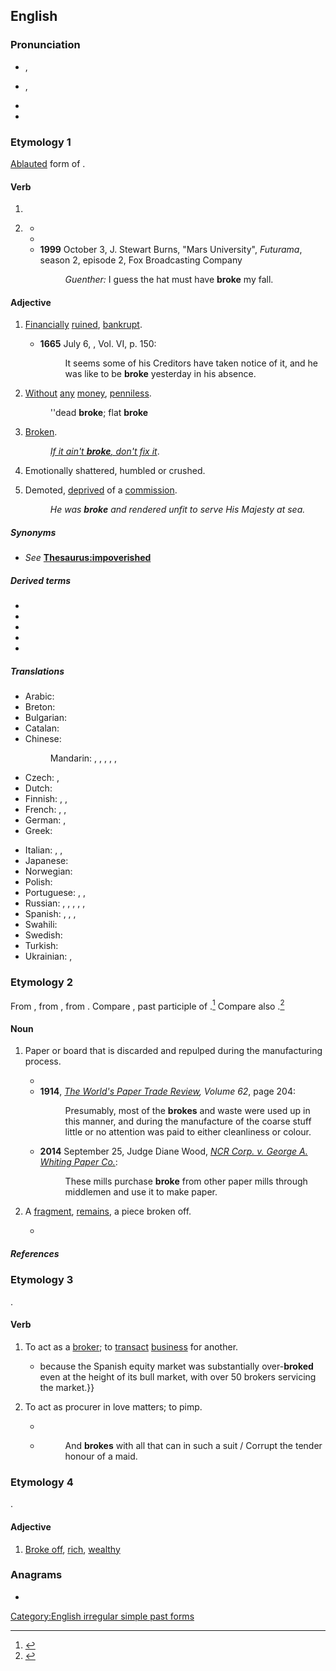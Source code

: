 ==English==

===Pronunciation===
* {{a|RP}} {{enPR|brōk}}, {{IPA|en|/bɹəʊk/}}
* {{a|GenAm}} {{enPR|brōk}}, {{IPA|en|/bɹoʊk/}}
* {{audio|en|en-us-broke.ogg|Audio (US)}}
* {{rhymes|en|əʊk}}

===Etymology 1===
[[ablaut|Ablauted]] form of {{m|en|break}}.

====Verb====
{{head|en|verb form}}

# {{en-simple past of|break}}
# {{lb|en|archaic|nonstandard|or|poetic}} {{inflection of|en|break||past|part}}
#* {{quote-book|en|last=Welsey |first=John |year=1853 |title=The Works of the Rev. John Wesley, Volume 7 |url=https://books.google.com/books?id=P4QsAQAAMAAJ&pg=PA261&dq=%22had+broke%22&hl=en&sa=X&ved=0ahUKEwjso_T_xbziAhVOI6wKHQfdClMQ6AEILDAA#v=onepage&q=%22had%20broke%22&f=false |location= |publisher= |page=261 |isbn= |author-link= |text=Accordingly, he came with a mob the next day; and after they had '''broke''' all the windows...}}
#* {{quote-song|en|lyricist=|composer=|title={{w|Photograph (Ringo Starr song)|Photograph}}|url=|album={{w|Ringo (album)|Ringo}}|artist={{w|Ringo Starr}}|year=1973|passage=I can't get used to living here / While my heart is '''broke''', my tears I cry for you}}
#* '''1999''' October 3, J. Stewart Burns, "Mars University", ''Futurama'', season 2, episode 2, Fox Broadcasting Company
#*: ''Guenther:'' I guess the hat must have '''broke''' my fall.

====Adjective====
{{en-adj|-|er|more}}

# {{lb|en|informal}} [[financially|Financially]] [[ruined]], [[bankrupt]].
#* '''1665''' July 6, {{w|Samuel Pepys}}, Vol. VI, p. 150:
#*: It seems some of his Creditors have taken notice of it, and he was like to be '''broke''' yesterday in his absence.
# {{lb|en|informal}} [[without|Without]] [[any]] [[money]], [[penniless]].
#: ''dead '''broke'''; flat '''broke'''
# {{lb|en|informal}} [[broken|Broken]].
#: ''[[if it ain't broke, don't fix it|If it ain't '''broke''', don't fix it]]''.
# Emotionally shattered, humbled or crushed.
# {{lb|en|nautical}} Demoted, [[deprived]] of a [[commission]].
#: ''He was '''broke''' and rendered unfit to serve His Majesty at sea.''

=====Synonyms=====
* {{sense|without money}} ''See'' '''[[Thesaurus:impoverished]]'''

=====Derived terms=====
* {{l|en|broker than the Ten Commandments}}
* {{l|en|if it ain't broke, don't fix it}}
* {{l|en|nobody ever went broke underestimating the intelligence of the American people}}
* {{l|en|stone broke}}
* {{l|en|stony broke}}

=====Translations=====
{{trans-top|lacking money; bankrupt}}
* Arabic: {{t+|ar|مُفْلِس|m}}
* Breton: {{t+|br|kras}}
* Bulgarian: {{t+|bg|разорен}}
* Catalan: {{t|ca|pelat}}
* Chinese:
*: Mandarin: {{t|cmn|手頭緊|sc=Hani}}, {{t|cmn|手头紧|tr=shǒutóujǐn|sc=Hani}}, {{t+|cmn|手緊|sc=Hani}}, {{t+|cmn|手紧|tr=shǒujǐn|sc=Hani}}, {{t+|cmn|沒錢|sc=Hani}}, {{t+|cmn|没钱|tr=méiqián|sc=Hani}}
* Czech: {{t|cs|na mizině}}, {{t|cs|švorc}}
* Dutch: {{t+|nl|blut}}
* Finnish: {{t+|fi|rahaton}}, {{t+|fi|auki}} {{qualifier|slang}}, {{t+|fi|persaukinen}} {{qualifier|somewhat vulgar}}
* French: {{t+|fr|fauché}}, {{t+|fr|à sec}} {{qualifier|invariable}}, {{qualifier|formally}} {{t+|fr|désargenté}}
* German: {{t+|de|pleite}}, {{t+|de|abgebrannt}}
* Greek: {{t+|el|άφραγκος}}
{{trans-mid}}
* Italian: {{t|it|al verde}} {{qualifier|invariable}}, {{t|it|in bancarotta}}, {{t+|it|fallito}}
* Japanese: {{t|ja|すっからかん|tr=sukkarakan|sc=Jpan}}
* Norwegian: {{t+|no|blakk}}
* Polish: {{t+|pl|spłukany}} {{qualifier|informal}}
* Portuguese: {{t+|pt|quebrado}}, {{t+|pt|duro}}, {{t+|pt|liso}}
* Russian: {{t+|ru|разориться|alt=разори́вшийся}}, {{t+|ru|разорённый}}, {{t+|ru|безде́нежный}}, {{t+|ru|грош|alt=без гроша́}}, {{t+|ru|обанкротиться|alt=обанкро́вшийся}}, {{t+|ru|мель|alt=на мели́}}
* Spanish: {{t+|es|pelado}}, {{t|es|sin un duro}}, {{t|es|sin un peso}}, {{t|es|sin blanca}}
* Swahili: {{t+|sw|msoto}}
* Swedish: {{t+|sv|pank}}
* Turkish: {{t+|tr|meteliksiz}}
* Ukrainian: {{t+|uk|банкру́т|m}}, {{t+|uk|банкро́т|m}}
{{trans-bottom}}

===Etymology 2===
From {{inh|en|enm|broce}}, from {{inh|en|ang|gebroc|t=fragment}}, from {{m|ang|brecan|t=to break}}. Compare {{m|en|broken}}, past participle of {{m|en|break}}.<ref>{{R:OED}}</ref> Compare also {{cog|sco|brock|t=a scrap of meat or bread}}.<ref>{{R:DSL|brock|n{{sup|2}}|url=https://www.dsl.ac.uk/entry/snd/brock_n2}}</ref>

====Noun====
{{en-noun}}

# {{lb|en|papermaking}} Paper or board that is discarded and repulped during the manufacturing process.
#* {{quote-text|en|year=1880|author=James Dunbar|title=The Practical Papermaker: A Complete Guide to the Manufacture of Paper|page=12|url=http://books.google.com/books?id=xhlaAAAAYAAJ&pg=PA12|passage=If the '''broke''' accumulates, a larger proportion can be used in making coloured papers, otherwise the above quantity is sufiicient.}}
#* '''1914''', ''[http://books.google.com/books?ei=tOImVNnKDYHz8AHVyIHoCw The World's Paper Trade Review], Volume 62'', page 204:
#*: Presumably, most of the '''brokes''' and waste were used up in this manner, and during the manufacture of the coarse stuff little or no attention was paid to either cleanliness or colour.
#* '''2014''' September 25, Judge Diane Wood, ''[http://caselaw.findlaw.com/us-7th-circuit/1679211.html NCR Corp. v. George A. Whiting Paper Co.]'':
#*: These mills purchase '''broke''' from other paper mills through middlemen and use it to make paper.
# {{lb|en|obsolete}} A [[fragment]], [[remains]], a piece broken off.
#* {{quote-book|en|1855|January Searle|Poems||4|Why dost though linger, then, / To hear the flatteries of these men of rags? / These bankrupt beggar-men, / Whose riches are the '''broke''' meat in their bags?}}

=====References=====
<references/>

===Etymology 3===
{{back-form|en|broker}}.

====Verb====
{{en-verb|brok}}

# To act as a [[broker]]; to [[transact]] [[business]] for another.
#: {{rfquotek|en|Broome}}
#* {{quote-book|en|1992|Philippe Moore|The 1992 guide to European equity markets|passage={{...}}because the Spanish equity market was substantially over-'''broked''' even at the height of its bull market, with over 50 brokers servicing the market.}}
# {{lb|en|obsolete}} To act as procurer in love matters; to pimp.
#* {{quote-book|en|1655|Richard Fanshawe|The Lusiad|type=translation|by=Luís de Camões|origdate=1572|section=Canto IX, stanza 44|passage=But we do want a certain necessary / Woman, to '''broke''' between them CUPID said;}}
#* {{RQ:Shakespeare All's Well|III|v}}
#*: And '''brokes''' with all that can in such a suit / Corrupt the tender honour of a maid.

===Etymology 4===
{{clipping|en|broke off}}.

====Adjective====
{{en-adj}}

# {{lb|en|slang}} [[broke off|Broke off]], [[rich]], [[wealthy]]

===Anagrams===
* {{anagrams|en|a=bekor|Borek|Kober|berko|borek}}

[[Category:English irregular simple past forms]]